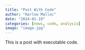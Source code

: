 ```yaml
---
title: "Post With Code"
author: "Harlow Malloc"
date: "2024-01-19"
categories: [news, code, analysis]
image: "image.jpg"
---
```


This is a post with executable code.
